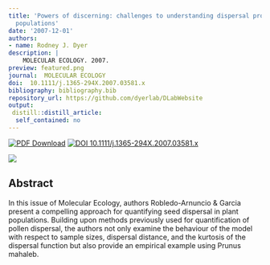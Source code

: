 ```yaml
---
title: 'Powers of discerning: challenges to understanding dispersal processes in natural
  populations'
date: '2007-12-01'
authors:
- name: Rodney J. Dyer
description: |
    MOLECULAR ECOLOGY. 2007.  
preview: featured.png
journal:  MOLECULAR ECOLOGY
doi:  10.1111/j.1365-294X.2007.03581.x
bibliography: bibliography.bib
repository_url: https://github.com/dyerlab/DLabWebsite
output:
 distill::distill_article:
  self_contained: no
---
```


 [![PDF Download](https://img.shields.io/badge/PDF-21B02C.svg)](https://drive.google.com/open?id=0B0T81CzLjtfPNzRrVERCOTRRQlk) [![ DOI 10.1111/j.1365-294X.2007.03581.x](http://img.shields.io/badge/DOI-474747.svg)](https://doi.org/10.1111/j.1365-294X.2007.03581.x)

![]( featured.png )

## Abstract

In this issue of Molecular Ecology, authors Robledo-Arnuncio & Garcia present a compelling approach for quantifying seed dispersal in plant populations. Building upon methods previously used for quantification of pollen dispersal, the authors not only examine the behaviour of the model with respect to sample sizes, dispersal distance, and the kurtosis of the dispersal function but also provide an empirical example using Prunus mahaleb.
